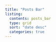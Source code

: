 ```yaml
---
title: "Posts Bar"
listing: 
  contents: posts_bar
  type: grid
  sort: "date desc" 
  categories: true
---
```


